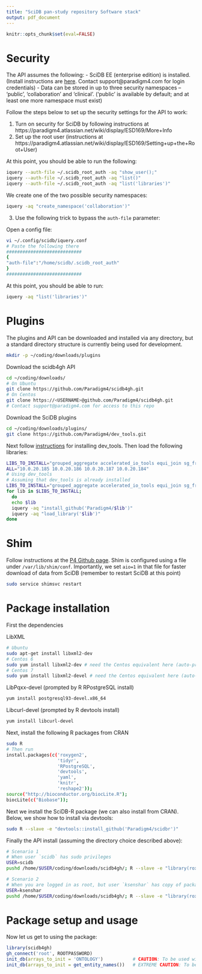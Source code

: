 ```yaml
---
title: "SciDB pan-study repository Software stack"
output: pdf_document
---
```


```r
knitr::opts_chunk$set(eval=FALSE)
```

# Security

The API assumes the following:
- SciDB EE (enterprise edition) is installed. 
(Install instructions are [here](https://downloads.paradigm4.com/enterprise/16.9/SciDB-Installation-v16.9.pdf).
Contact support@paradigm4.com for login credentials)
- Data can be stored in up to three security namespaces -- 
'public', 'collaboration' and 'clinical'. ('public' is available 
by default; and at least one more namespace must exist)

Follow the steps below to set up the security settings for the API to work:

1. Turn on security for SciDB by following instructions at
https://paradigm4.atlassian.net/wiki/display/ESD169/More+Info
2. Set up the root user (instructions at 
https://paradigm4.atlassian.net/wiki/display/ESD169/Setting+up+the+Root+User)

At this point, you should be able to run the following:
```sh
iquery --auth-file ~/.scidb_root_auth -aq "show_user();"
iquery --auth-file ~/.scidb_root_auth -aq "list()"
iquery --auth-file ~/.scidb_root_auth -aq "list('libraries')"
```

We create one of the two possible security namespaces:
```sh
iquery -aq "create_namespace('collaboration')"
```

3. Use the following trick to bypass the `auth-file` parameter:

Open a config file:
```sh
vi ~/.config/scidb/iquery.conf
# Paste the following there
############################
{
"auth-file":"/home/scidb/.scidb_root_auth"
}
############################
```

At this point, you should be able to run:

```sh
iquery -aq "list('libraries')"
```

# Plugins

The plugins and API can be downloaded and installed via any directory, but a 
standard directory structure is currently being used for development.

```sh
mkdir -p ~/coding/downloads/plugins
```

Download the scidb4gh API
```sh
cd ~/coding/downloads/
# On Ubuntu
git clone https://github.com/Paradigm4/scidb4gh.git
# On Centos
git clone https://<USERNAME>@github.com/Paradigm4/scidb4gh.git
# Contact support@paradigm4.com for access to this repo
```

Download the SciDB plugins
```sh
cd ~/coding/downloads/plugins/
git clone https://github.com/Paradigm4/dev_tools.git
```

Next follow [instructions](https://github.com/Paradigm4/dev_tools)
for installing dev_tools. Then load the following libraries:

```sh
LIBS_TO_INSTALL="grouped_aggregate accelerated_io_tools equi_join sg_free_cross_between limit summarize"
ALL="10.0.20.185 10.0.20.186 10.0.20.187 10.0.20.184"
# Using dev_tools
# Assuming that dev_tools is already installed
LIBS_TO_INSTALL="grouped_aggregate accelerated_io_tools equi_join sg_free_cross_between limit summarize"
for lib in $LIBS_TO_INSTALL; 
  do
  echo $lib
  iquery -aq "install_github('Paradigm4/$lib')"
  iquery -aq "load_library('$lib')"
done
```

# Shim

Follow instructions at the [P4 Github page](https://github.com/paradigm4/shim). 
Shim is configured using a file under `/var/lib/shim/conf`. 
Importantly, we set `aio=1` in that file for faster download of data from SciDB 
(remember to restart SciDB at this point)

```sh
sudo service shimsvc restart
```

# Package installation

First the dependencies

LibXML
```sh
# Ubuntu
sudo apt-get install libxml2-dev
# Centos 6
sudo yum install libxml2-dev # need the Centos equivalent here (auto-prompted by R roxgen2 install below)
# Centos 7
sudo yum install libxml2-devel # need the Centos equivalent here (auto-prompted by R roxgen2 install below)
```

LibPqxx-devel (prompted by R RPostgreSQL install)
```sh
yum install postgresql93-devel.x86_64
```

Libcurl-devel (prompted by R devtools install)
```sh
yum install libcurl-devel
```

Next, install the following R packages from CRAN
```sh
sudo R
# Then run
install.packages(c('roxygen2', 
                   'tidyr', 
                   'RPostgreSQL', 
                   'devtools',
                   'yaml',
                   'knitr',
                   'reshape2')); 
source("http://bioconductor.org/biocLite.R"); 
biocLite(c("Biobase")); 
```

Next we install the SciDB-R package (we can also install from CRAN). Below,
we show how to install via devtools:
```sh
sudo R --slave -e "devtools::install_github('Paradigm4/scidbr')"
```


Finally the API install (assuming the directory choice described above):

```sh
# Scenario 1
# When user `scidb` has sudo privileges
USER=scidb
pushd /home/$USER/coding/downloads/scidb4gh/; R --slave -e "library(roxygen2); roxygenize()" && cd .. && sudo R CMD build scidb4gh && sudo R CMD INSTALL scidb4gh_0.1.tar.gz ; popd

# Scenario 2
# When you are logged in as root, but user `ksenshar` has copy of package
USER=ksenshar
pushd /home/$USER/coding/downloads/scidb4gh/; R --slave -e "library(roxygen2); roxygenize()" && cd /home/$USER/coding/downloads/ && R CMD build scidb4gh && R CMD INSTALL scidb4gh_0.1.tar.gz; popd
```

# Package setup and usage

Now let us get to using the package:

```R
library(scidb4gh)
gh_connect('root', ROOTPASSWORD)
init_db(arrays_to_init = 'ONTOLOGY')           # CAUTION: To be used with care by DB admin only
init_db(arrays_to_init = get_entity_names())   # EXTREME CAUTION: To be used with extreme care by DB admin only
```



